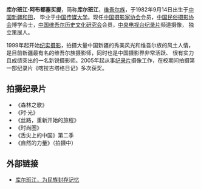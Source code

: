 {{citecheck|time=2013-12-14T11:26:21+00:00}}
'''库尔班江·阿布都塞买提'''，简称'''库尔班江'''，[[维吾尔族|维吾尔族]]，于1982年9月14日出生于[[中国|中国]][[新疆|新疆]][[和田|和田]]，
毕业于[[中国传媒大学|中国传媒大学]]。现任[[中国摄影家协会|中国摄影家协会]]会员，[[中国民俗摄影协会|中国民俗摄影协会]]博学会士，[[中国维吾尔历史文化研究会|中国维吾尔历史文化研究会]]会员，[[中国中央电视台|中央电视台]][[纪录片|纪录片]]频道摄像，
独立策展人。

1999年起开始[[纪实摄影|纪实摄影]]，拍摄大量中国新疆的秀美风光和维吾尔族的风土人情，是目前新疆最有名的维吾尔族摄影师，同时也是中国摄影界非常活跃、
很有实力且成绩突出的一名新锐摄影师。2005年起从事[[纪录片|纪录片]]摄像工作，在校期间拍摄第一部纪录片《喀拉古塔格日记》多次获奖。

==拍摄纪录片==
*《森林之歌》
*《时·光》
*《丝路，重新开始的旅程》
*《时尚圈》
*《舌尖上的中国》第二季
*《自然的力量》（拍摄中）

==外部链接==
*[http://society.people.com.cn/GB/82585/100198/6145167.html 库尔班江，为民族封存记忆] {{Wayback|url=http://society.people.com.cn/GB/82585/100198/6145167.html |date=20131215102018 }}